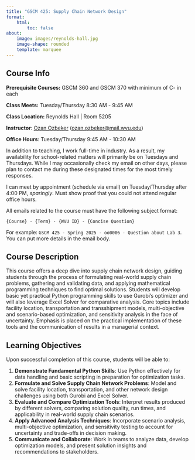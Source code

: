 ```yaml
---
title: "GSCM 425: Supply Chain Network Design"
format:
    html: 
        toc: false
about: 
    image: images/reynolds-hall.jpg
    image-shape: rounded
    template: marquee
---
```


## Course Info

**Prerequisite Courses:** GSCM 360 and GSCM 370 with minimum of C- in each

**Class Meets:** Tuesday/Thursday 8:30 AM - 9:45 AM

**Class Location:** Reynolds Hall | Room 5205

**Instructor**: [Ozan Ozbeker](https://www.linkedin.com/in/ozanozbeker/) (<ozan.ozbeker@mail.wvu.edu>)

**Office Hours**: Tuesday/Thursday 9:45 AM - 10:30 AM

::: {.callout-note title="Instructor Note"}
In addition to teaching, I work full-time in industry. As a result, my availability for school-related matters will primarily be on Tuesdays and Thursdays. While I may occasionally check my email on other days, please plan to contact me during these designated times for the most timely responses.

I can meet by appointment (schedule via email) on Tuesday/Thursday after 4:00 PM, *sparingly*. Must show proof that you could not attend regular office hours.
:::

:::{.callout-important}
All emails related to the course must have the following subject format: 

`{Course} - {Term} - {WVU ID} - {Concise Question}` 

For example: `GSCM 425 - Spring 2025 - oo0006 - Question about Lab 3`. You can put more details in the email body.
:::

## Course Description

This course offers a deep dive into supply chain network design, guiding students through the process of formulating real-world supply chain problems, gathering and validating data, and applying mathematical programming techniques to find optimal solutions. Students will develop basic yet practical Python programming skills to use Gurobi’s optimizer and will also leverage Excel Solver for comparative analysis. Core topics include facility location, transportation and transshipment models, multi-objective and scenario-based optimization, and sensitivity analysis in the face of uncertainty. Emphasis is placed on the practical implementation of these tools and the communication of results in a managerial context.

## Learning Objectives

Upon successful completion of this course, students will be able to:

1. **Demonstrate Fundamental Python Skills**: Use Python effectively for data handling and basic scripting in preparation for optimization tasks.
2. **Formulate and Solve Supply Chain Network Problems**: Model and solve facility location, transportation, and other network design challenges using both Gurobi and Excel Solver.
3. **Evaluate and Compare Optimization Tools**: Interpret results produced by different solvers, comparing solution quality, run times, and applicability in real-world supply chain scenarios.
4. **Apply Advanced Analysis Techniques**: Incorporate scenario analysis, multi-objective optimization, and sensitivity testing to account for uncertainty and trade-offs in decision making.
5. **Communicate and Collaborate**: Work in teams to analyze data, develop optimization models, and present solution insights and recommendations to stakeholders.